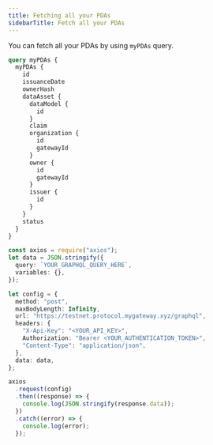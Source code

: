 ```yaml
---
title: Fetching all your PDAs
sidebarTitle: Fetch all your PDAs
---
```


You can fetch all your PDAs by using `myPDAs` query.

```graphql
query myPDAs {
  myPDAs {
    id
    issuanceDate
    ownerHash
    dataAsset {
      dataModel {
        id
      }
      claim
      organization {
        id
        gatewayId
      }
      owner {
        id
        gatewayId
      }
      issuer {
        id
      }
    }
    status
  }
}
```

<RequestExample>

```ts Node.js
const axios = require("axios");
let data = JSON.stringify({
  query: `YOUR_GRAPHQL_QUERY_HERE`,
  variables: {},
});

let config = {
  method: "post",
  maxBodyLength: Infinity,
  url: "https://testnet.protocol.mygateway.xyz/graphql",
  headers: {
    "X-Api-Key": "<YOUR_API_KEY>",
    Authorization: "Bearer <YOUR_AUTHENTICATION_TOKEN>",
    "Content-Type": "application/json",
  },
  data: data,
};

axios
  .request(config)
  .then((response) => {
    console.log(JSON.stringify(response.data));
  })
  .catch((error) => {
    console.log(error);
  });
```

</RequestExample>
